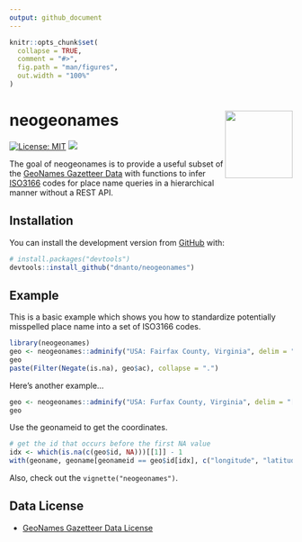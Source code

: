 ```yaml
---
output: github_document
---
```


<!-- README.md is generated from README.Rmd. Please edit that file -->

```r
knitr::opts_chunk$set(
  collapse = TRUE,
  comment = "#>",
  fig.path = "man/figures",
  out.width = "100%"
)
```

# neogeonames <img src="man/figures/logo.png" align="right" width="120" />

<!-- badges: start -->
[![License: MIT](https://img.shields.io/badge/license-MIT-blue.svg)](https://cran.r-project.org/web/licenses/MIT)
[![](https://img.shields.io/badge/devel%20version-0.0.0.9000-blue.svg)](https://github.com/dnanto/neogeonames)
<!-- badges: end -->

The goal of neogeonames is to provide a useful subset of the 
[GeoNames Gazetteer Data](http://download.geonames.org/export/dump/) with functions to infer 
[ISO3166](https://en.wikipedia.org/wiki/ISO_3166) codes for place
name queries in a hierarchical manner without a REST API.

## Installation

You can install the development version from [GitHub](https://github.com/) with:

``` r
# install.packages("devtools")
devtools::install_github("dnanto/neogeonames")
```

## Example

This is a basic example which shows you how to standardize potentially misspelled place name into 
a set of ISO3166 codes.

```r
library(neogeonames)
geo <- neogeonames::adminify("USA: Fairfax County, Virginia", delim = "[:,]")
geo
paste(Filter(Negate(is.na), geo$ac), collapse = ".")
```

Here's another example...

```r
geo <- neogeonames::adminify("USA: Furfax County, Virginia", delim = "[:,]")
geo
```

Use the geonameid to get the coordinates.

```r
# get the id that occurs before the first NA value
idx <- which(is.na(c(geo$id, NA)))[[1]] - 1
with(geoname, geoname[geonameid == geo$id[idx], c("longitude", "latitude")])
```

Also, check out the `vignette("neogeonames")`.

## Data License

- [GeoNames Gazetteer Data License](https://creativecommons.org/licenses/by/4.0/)
